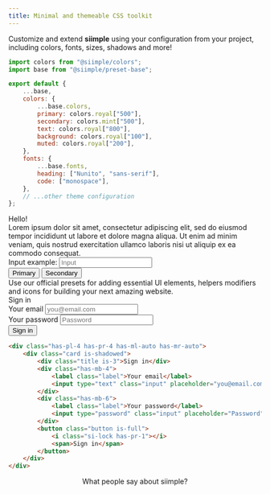 ```yaml
---
title: Minimal and themeable CSS toolkit
---
```




<Welcome />

<Section title="Fully customizable. Really." link="/configuration">
    Customize and extend <b>siimple</b> using your configuration from your project, including 
    colors, fonts, sizes, shadows and more!
</Section>

<div className="columns has-mb-24">
<div className="column is-three-fifths-tablet is-full-mobile">

```js title=siimple.config.js
import colors from "@siimple/colors";
import base from "@siimple/preset-base";

export default {
    ...base,
    colors: {
        ...base.colors,
        primary: colors.royal["500"],
        secondary: colors.mint["500"],
        text: colors.royal["800"],
        background: colors.royal["100"],
        muted: colors.royal["200"],
    },
    fonts: {
        ...base.fonts,
        heading: ["Nunito", "sans-serif"],
        code: ["monospace"],
    },
    // ...other theme configuration
};
```

</div>
<div className="column is-two-fifths-tablet is-full-mobile">
    <div className="has-p-8 is-rounded" style={{backgroundColor:colors.royal["100"]}}>
        <div className="siimple title is-1" style={{color:colors.royal["600"]}}>Hello!</div>
        <div className="paragraph" style={{color:colors.royal["800"]}}>
            Lorem ipsum dolor sit amet, consectetur adipiscing elit, sed do eiusmod tempor incididunt 
            ut labore et dolore magna aliqua. Ut enim ad minim veniam, quis nostrud exercitation ullamco 
            laboris nisi ut aliquip ex ea commodo consequat.
        </div>
        <div className="has-mb-4">
            <label className="label" style={{color:colors.royal["800"]}}>Input example:</label>
            <input type="text" className="input" placeholder="Input" style={{backgroundColor:colors.royal["200"]}} />
        </div>
        <div className="">
            <button className="button has-mr-2" style={{backgroundColor:colors.royal["500"]}}>Primary</button>
            <button className="button" style={{backgroundColor:colors.mint["500"]}}>Secondary</button>
        </div>
    </div>
</div>
</div>


<Section title="Easy to learn. Simple to use." linkText="Examples" link="/examples">
    Use our official presets for adding essential UI elements, helpers modifiers and icons 
    for building your next amazing website.
</Section>

<div className="columns has-mb-24">
<div className="column is-two-fifths-tablet is-full-mobile">
    <div className="has-bg-light is-rounded has-pl-4 has-pr-4 has-pt-8 has-pb-8">
        <div className="has-pl-4 has-pr-4 has-ml-auto has-mr-auto">
            <div className="card is-shadowed">
                <div className="title is-3">Sign in</div>
                <div className="has-mb-4">
                    <label className="label">Your email</label>
                    <input type="text" className="input" placeholder="you@email.com" />
                </div>
                <div className="has-mb-6">
                    <label className="label">Your password</label>
                    <input type="password" className="input" placeholder="Password" />
                </div>
                <button className="button is-full">
                    <i className="si-lock has-pr-1"></i>
                    <span>Sign in</span>
                </button>
            </div>
        </div>
    </div>
</div>
<div className="column is-three-fifths-tablet is-full-mobile">

```html title=index.html
<div class="has-pl-4 has-pr-4 has-ml-auto has-mr-auto">
    <div class="card is-shadowed">
        <div class="title is-3">Sign in</div>
        <div class="has-mb-4">
            <label class="label">Your email</label>
            <input type="text" class="input" placeholder="you@email.com" />
        </div>
        <div class="has-mb-6">
            <label class="label">Your password</label>
            <input type="password" class="input" placeholder="Password" />
        </div>
        <button class="button is-full">
            <i class="si-lock has-pr-1"></i>
            <span>Sign in</span>
        </button>
    </div>
</div>
```

</div>
</div>


<Features />

<Separator />

<div align="center" className="has-mb-8 has-mt-24">
    <div className="title has-size-6 has-weight-black">What people say about siimple?</div>
</div>
<Testimonials />
